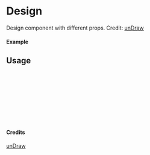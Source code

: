 
<Meta of={Design} title="unDraw/Design" />

# Design

Design component with different props.
Credit: [unDraw](https://undraw.co/illustrations)

#### Example

<Canvas of={Design.Primary} />

## Usage

```ts
import { Design } from "yadl-ui";

const Example = () => {
  return (
      <Design />
  );
};

export default Example;
```

#### Credits
[unDraw](https://undraw.co/illustrations)
